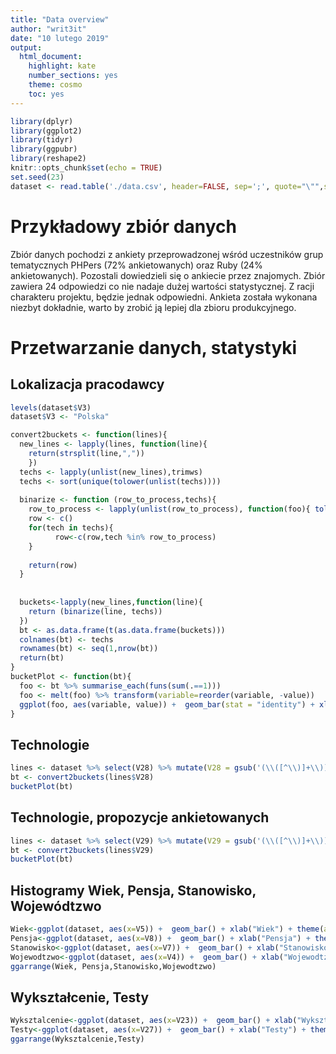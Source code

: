 ```yaml
---
title: "Data overview"
author: "writ3it"
date: "10 lutego 2019"
output: 
  html_document: 
    highlight: kate
    number_sections: yes
    theme: cosmo
    toc: yes
---
```


```r
library(dplyr)
library(ggplot2)
library(tidyr)
library(ggpubr)
library(reshape2)
knitr::opts_chunk$set(echo = TRUE)
set.seed(23)
dataset <- read.table('./data.csv', header=FALSE, sep=';', quote="\"",skip=1)
```

# Przykładowy zbiór danych

Zbiór danych pochodzi z ankiety przeprowadzonej wśród uczestników grup tematycznych PHPers (72% ankietowanych) oraz Ruby (24% ankietowanych). Pozostali dowiedzieli się o ankiecie przez znajomych. Zbiór zawiera 24 odpowiedzi co nie nadaje dużej wartości statystycznej. Z racji charakteru projektu, będzie jednak odpowiedni. Ankieta została wykonana niezbyt dokładnie, warto by zrobić ją lepiej dla zbioru produkcyjnego.

# Przetwarzanie danych, statystyki
## Lokalizacja pracodawcy
```r
levels(dataset$V3)
dataset$V3 <- "Polska"
```
``` r
convert2buckets <- function(lines){
  new_lines <- lapply(lines, function(line){ 
    return(strsplit(line,","))
    })
  techs <- lapply(unlist(new_lines),trimws)
  techs <- sort(unique(tolower(unlist(techs))))
  
  binarize <- function (row_to_process,techs){
    row_to_process <- lapply(unlist(row_to_process), function(foo){ tolower(trimws(foo))})
    row <- c()
    for(tech in techs){
          row<-c(row,tech %in% row_to_process)
    }
  
    return(row)
  }
  
  
  buckets<-lapply(new_lines,function(line){
    return (binarize(line, techs))
  })
  bt <- as.data.frame(t(as.data.frame(buckets)))
  colnames(bt) <- techs
  rownames(bt) <- seq(1,nrow(bt))
  return(bt)
}
bucketPlot <- function(bt){
  foo <- bt %>% summarise_each(funs(sum(.==1)))
  foo <- melt(foo) %>% transform(variable=reorder(variable, -value))
  ggplot(foo, aes(variable, value)) +  geom_bar(stat = "identity") + xlab("Testy") + theme(axis.text.x = element_text(angle = 90, hjust = 1))
}
```
## Technologie
``` r

lines <- dataset %>% select(V28) %>% mutate(V28 = gsub('(\\([^\\)]+\\))',"",V28, perl=TRUE)) %>% as.list
bt <- convert2buckets(lines$V28)
bucketPlot(bt)
```
## Technologie, propozycje ankietowanych
```r
lines <- dataset %>% select(V29) %>% mutate(V29 = gsub('(\\([^\\)]+\\))',"",V29, perl=TRUE)) %>% as.list
bt <- convert2buckets(lines$V29)
bucketPlot(bt)
```
## Histogramy Wiek, Pensja, Stanowisko, Wojewódtzwo
```r
Wiek<-ggplot(dataset, aes(x=V5)) +  geom_bar() + xlab("Wiek") + theme(axis.text.x = element_text(angle = 90, hjust = 1))
Pensja<-ggplot(dataset, aes(x=V8)) +  geom_bar() + xlab("Pensja") + theme(axis.text.x = element_text(angle = 90, hjust = 1))
Stanowisko<-ggplot(dataset, aes(x=V7)) +  geom_bar() + xlab("Stanowisko") + theme(axis.text.x = element_text(angle = 90, hjust = 1))
Wojewodtzwo<-ggplot(dataset, aes(x=V4)) +  geom_bar() + xlab("Wojewodtzwo") + theme(axis.text.x = element_text(angle = 90, hjust = 1))
ggarrange(Wiek, Pensja,Stanowisko,Wojewodtzwo)
```

## Wykształcenie, Testy
```r
Wyksztalcenie<-ggplot(dataset, aes(x=V23)) +  geom_bar() + xlab("Wyksztalcenie") + theme(axis.text.x = element_text(angle = 90, hjust = 1))
Testy<-ggplot(dataset, aes(x=V27)) +  geom_bar() + xlab("Testy") + theme(axis.text.x = element_text(angle = 90, hjust = 1))
ggarrange(Wyksztalcenie,Testy)
```

